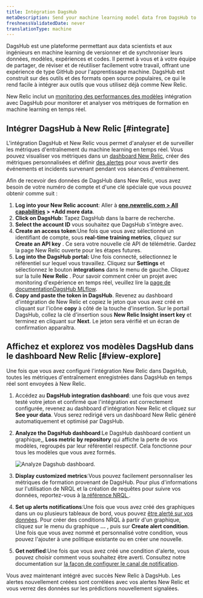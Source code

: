 ```yaml
---
title: Intégration DagsHub
metaDescription: Send your machine learning model data from DagsHub to New Relic to understand your model's performance.
freshnessValidatedDate: never
translationType: machine
---
```


DagsHub est une plateforme permettant aux data scientists et aux ingénieurs en machine learning de versionner et de synchroniser leurs données, modèles, expériences et codes. Il permet à vous et à votre équipe de partager, de réviser et de réutiliser facilement votre travail, offrant une expérience de type GitHub pour l&apos;apprentissage machine. DagsHub est construit sur des outils et des formats open source populaires, ce qui le rend facile à intégrer aux outils que vous utilisez déjà comme New Relic.

New Relic inclut un [monitoring des performances des modèles](/docs/alerts-applied-intelligence/mlops/get-started/intro-mlops/) intégration avec DagsHub pour monitorer et analyser vos métriques de formation en machine learning en temps réel.

## Intégrer DagsHub à New Relic [#integrate]

L&apos;intégration DagsHub et New Relic vous permet d&apos;analyser et de surveiller les métriques d&apos;entraînement du machine learning en temps réel. Vous pouvez visualiser vos métriques dans un [dashboard New Relic](/docs/query-your-data/explore-query-data/dashboards/introduction-dashboards/), créer des métriques personnalisées et définir [des alertes](/docs/alerts-applied-intelligence/new-relic-alerts/learn-alerts/introduction-alerts/) pour vous avertir des événements et incidents survenant pendant vos séances d&apos;entraînement.

Afin de recevoir des données de DagsHub dans New Relic, vous avez besoin de votre numéro de compte et d&apos;une clé spéciale que vous pouvez obtenir comme suit :

1. <DNT>**Log into your New Relic account**</DNT>: Aller à <DNT>**[one.newrelic.com &gt; All capabilities](https://one.newrelic.com/all-capabilities) &gt; +Add more data**</DNT>.
2. <DNT>**Click on DagsHub:**</DNT> Tapez DagsHub dans la barre de recherche.
3. <DNT>**Select the account ID**</DNT> vous souhaitez que DagsHub s&apos;intègre avec.
4. <DNT>**Create an access token**</DNT>:Une fois que vous avez sélectionné un identifiant de compte, sous <DNT>**real-time training metrics**</DNT>, cliquez sur <DNT>**Create an API key**</DNT> . Ce sera votre nouvelle clé API de télémétrie. Gardez la page New Relic ouverte pour les étapes futures.
5. <DNT>**Log into the DagsHub portal:**</DNT> Une fois connecté, sélectionnez le référentiel sur lequel vous travaillez. Cliquez sur <DNT>**Settings**</DNT> et sélectionnez le bouton <DNT>**integrations**</DNT> dans le menu de gauche. Cliquez sur la tuile <DNT>**New Relic**</DNT> . Pour savoir comment créer un projet avec monitoring d&apos;expérience en temps réel, veuillez lire la [page de documentationDagsHub MLflow](https://dagshub.com/docs/integration_guide/mlflow_tracking/).
6. <DNT>**Copy and paste the token in DagsHub**</DNT>. Revenez au dashboard d&apos;intégration de New Relic et copiez le jeton que vous avez créé en cliquant sur l&apos;icône <DNT>**copy**</DNT> à côté de la touche d&apos;insertion. Sur le portail DagsHub, collez la clé d&apos;insertion sous <DNT>**New Relic Insight insert key**</DNT> et terminez en cliquant sur <DNT>**Next**</DNT>. Le jeton sera vérifié et un écran de confirmation apparaîtra.

<InstallFeedback />

## Affichez et explorez vos modèles DagsHub dans le dashboard New Relic [#view-explore]

Une fois que vous avez configuré l&apos;intégration New Relic dans DagsHub, toutes les métriques d&apos;entraînement enregistrées dans DagsHub en temps réel sont envoyées à New Relic.

1. Accédez au <DNT>**DagsHub integration dashboard**</DNT>: une fois que vous avez testé votre jeton et confirmé que l&apos;intégration est correctement configurée, revenez au dashboard d&apos;intégration New Relic et cliquez sur <DNT>**See your data**</DNT>. Vous serez redirigé vers un dashboard New Relic généré automatiquement et optimisé par DagsHub.

2. <DNT>**Analyze the DagsHub dashboard**</DNT>:Le DagsHub dashboard contient un graphique,, <DNT>**Loss metric by repository**</DNT> qui affiche la perte de vos modèles, regroupés par leur référentiel respectif. Cela fonctionne pour tous les modèles que vous avez formés.

   <img title="Analyze Dagshub dashboard" alt="Analyze Dagshub dashboard." src="/images/model-performance-monitoring_screenshot-crop_dasgshub-dashboard.webp" />

3. <DNT>**Display customized metrics**</DNT>:Vous pouvez facilement personnaliser les métriques de formation provenant de DagsHub. Pour plus d&apos;informations sur l&apos;utilisation de NRQL et la création de requêtes pour suivre vos données, reportez-vous à [la référence NRQL ](/docs/query-your-data/nrql-new-relic-query-language/get-started/nrql-syntax-clauses-functions/).

4. <DNT>**Set up alerts notifications**</DNT>:Une fois que vous avez créé des graphiques dans un ou plusieurs tableaux de bord, vous pouvez [être alerté sur vos données](/docs/alerts-applied-intelligence/new-relic-alerts/alert-policies/create-edit-or-find-alert-policy/). Pour créer des conditions NRQL <InlinePopover type="alerts" />à partir d&apos;un graphique, cliquez sur le menu du graphique <DNT>**...**</DNT> , puis sur <DNT>**Create alert condition**</DNT>. Une fois que vous avez nommé et personnalisé votre condition, vous pouvez l&apos;ajouter à une politique existante ou en créer une nouvelle.

5. <DNT>**Get notified**</DNT>:Une fois que vous avez créé une condition d&apos;alerte, vous pouvez choisir comment vous souhaitez être averti. Consultez notre documentation sur [la façon de configurer le canal de notification](/docs/alerts-applied-intelligence/new-relic-alerts/alert-notifications/notification-channels-control-where-send-alerts/).

Vous avez maintenant intégré avec succès New Relic à DagsHub. Les alertes nouvellement créées sont corrélées avec vos alertes New Relic et vous verrez des données sur les prédictions nouvellement signalées.